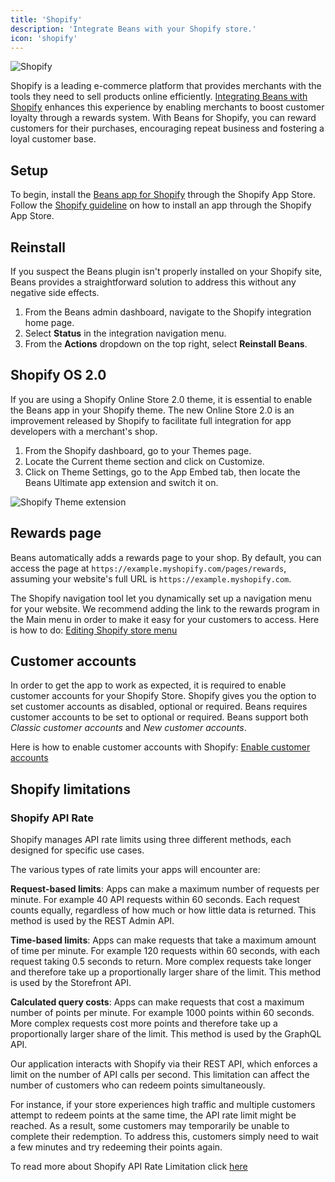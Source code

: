 ```yaml
---
title: 'Shopify'
description: 'Integrate Beans with your Shopify store.'
icon: 'shopify'
---
```


<Frame>
  <img src="/assets/images/integrations/shopify/hero.webp" alt="Shopify" style={{ borderRadius: '0.5rem' }} />
</Frame>

Shopify is a leading e-commerce platform that provides
merchants with the tools they need to sell products online efficiently.
[Integrating Beans with Shopify](https://www.trybeans.com/integrations/radix:shopify)
enhances this experience by enabling merchants to boost
customer loyalty through a rewards system. With Beans for Shopify, you can reward customers for their
purchases, encouraging repeat business and fostering a loyal customer base.

## Setup

To begin, install the [Beans app for Shopify](https://apps.shopify.com/beans)
through the Shopify App Store. Follow the
[Shopify guideline](https://help.shopify.com/en/manual/apps/installing-apps#install-through-the-shopify-app-store)
on how to install an app through the Shopify App Store.

## Reinstall

If you suspect the Beans plugin isn't properly installed on your Shopify site,
Beans provides a straightforward solution to address this without any negative side effects.

1. From the Beans admin dashboard, navigate to the Shopify integration home page.
2. Select **Status** in the integration navigation menu.
3. From the **Actions** dropdown on the top right, select **Reinstall Beans**.

## Shopify OS 2.0

If you are using a Shopify Online Store 2.0 theme, it is essential to enable the Beans app in your Shopify theme.
The new Online Store 2.0 is an improvement released by Shopify to facilitate
full integration for app developers with a merchant's shop.

1. From the Shopify dashboard, go to your Themes page.
2. Locate the Current theme section and click on Customize.
3. Click on Theme Settings, go to the App Embed tab, then locate the Beans Ultimate app extension and switch it on.

<Frame>
  <img
    src="/assets/images/integrations/shopify/theme-extension.png"
    alt="Shopify Theme extension"
    style={{ borderRadius: '0.5rem' }}
  />
</Frame>

## Rewards page

Beans automatically adds a rewards page to your shop.
By default, you can access the page at `https://example.myshopify.com/pages/rewards`, assuming
your website's full URL is `https://example.myshopify.com`.

The Shopify navigation tool let you dynamically set up a navigation menu for your website.
We recommend adding the link to the rewards program in the Main menu in order to make it easy for your customers to access.
Here is how to do: [Editing Shopify store menu](https://help.shopify.com/en/manual/sell-online/online-store/menus-and-links/editing-menus)

## Customer accounts

In order to get the app to work as expected, it is required to enable customer accounts for your Shopify Store.
Shopify gives you the option to set customer accounts as disabled, optional or required.
Beans requires customer accounts to be set to optional or required.
Beans support both _Classic customer accounts_ and _New customer accounts_.

Here is how to enable customer accounts with Shopify:
[Enable customer accounts](https://help.shopify.com/en/manual/checkout-settings/customer-accounts)

## Shopify limitations

### Shopify API Rate

Shopify manages API rate limits using three different methods, each designed for specific use
cases.

The various types of rate limits your apps will encounter are:

**Request-based limits**: Apps can make a maximum number of requests per minute. For example
40 API requests within 60 seconds. Each request counts equally, regardless of how much or how
little data is returned. This method is used by the REST Admin API.

**Time-based limits**: Apps can make requests that take a maximum amount of time per minute.
For example 120 requests within 60 seconds, with each request taking 0.5 seconds to return.
More complex requests take longer and therefore take up a proportionally larger share of the
limit. This method is used by the Storefront API.

**Calculated query costs**: Apps can make requests that cost a maximum number of points per
minute. For example 1000 points within 60 seconds. More complex requests cost more points and
therefore take up a proportionally larger share of the limit. This method is used by the
GraphQL API.

Our application interacts with Shopify via their REST API, which enforces a limit on the
number of API calls per second. This limitation can affect the number of customers who can
redeem points simultaneously.

For instance, if your store experiences high traffic and multiple customers attempt to redeem
points at the same time, the API rate limit might be reached. As a result, some customers may
temporarily be unable to complete their redemption.
To address this, customers simply need to wait a few minutes and try redeeming their points
again.

To read more about Shopify API Rate Limitation click
[here](https://docs.trybeans.com/manage/admin/integrations#integrations)
